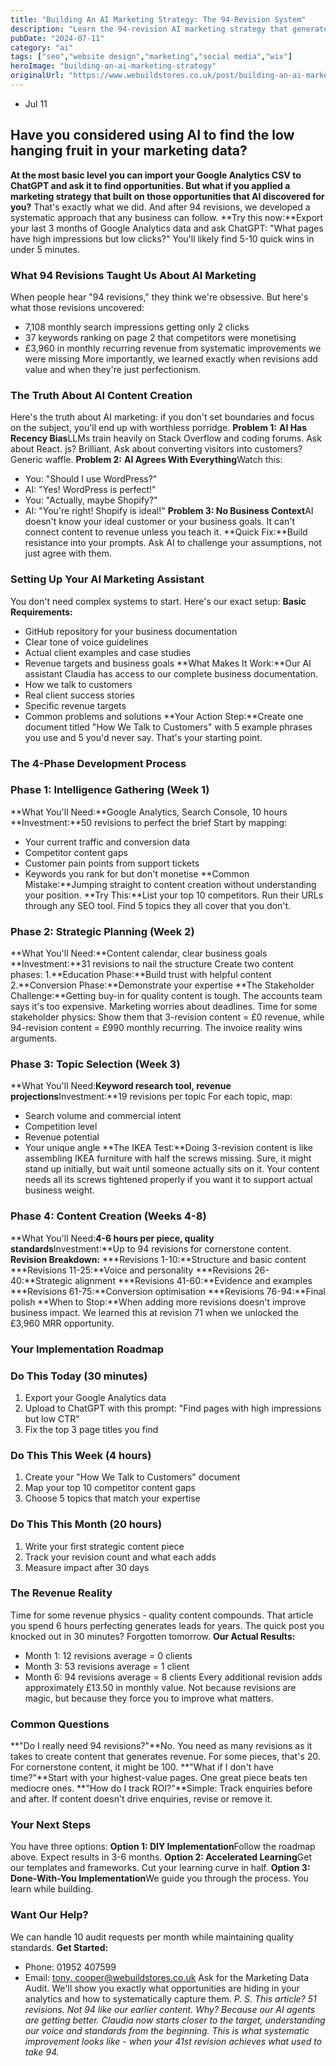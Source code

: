 ```yaml
---
title: "Building An AI Marketing Strategy: The 94-Revision System"
description: "Learn the 94-revision AI marketing strategy that generates £3,960 MRR. Practical guide with step-by-step implementation. Real results from We Build Stores."
pubDate: "2024-07-11"
category: "ai"
tags: ["seo","website design","marketing","social media","wix"]
heroImage: "building-an-ai-marketing-strategy"
originalUrl: "https://www.webuildstores.co.uk/post/building-an-ai-marketing-strategy"
---
```




<BlogHeroImage src={heroImage} alt="Building An AI Marketing Strategy: The 94-Revision System" />


 * Jul 11
## Have you considered using AI to find the low hanging fruit in your marketing data?
**At the most basic level you can import your Google Analytics CSV to ChatGPT and ask it to find opportunities. But what if you applied a marketing strategy that built on those opportunities that AI discovered for you?**
That's exactly what we did. And after 94 revisions, we developed a systematic approach that any business can follow.
**Try this now:**Export your last 3 months of Google Analytics data and ask ChatGPT: "What pages have high impressions but low clicks?" You'll likely find 5-10 quick wins in under 5 minutes.
### What 94 Revisions Taught Us About AI Marketing
When people hear "94 revisions," they think we're obsessive. But here's what those revisions uncovered:
 * 7,108 monthly search impressions getting only 2 clicks
 * 37 keywords ranking on page 2 that competitors were monetising
 * £3,960 in monthly recurring revenue from systematic improvements we were missing
More importantly, we learned exactly when revisions add value and when they're just perfectionism.
###
### The Truth About AI Content Creation
Here's the truth about AI marketing: if you don't set boundaries and focus on the subject, you'll end up with worthless porridge.
**Problem 1:**
**AI Has Recency Bias**LLMs train heavily on Stack Overflow and coding forums. Ask about React. js? Brilliant. Ask about converting visitors into customers? Generic waffle.
**Problem 2:**
**AI Agrees With Everything**Watch this:
 * You: "Should I use WordPress?"
 * AI: "Yes! WordPress is perfect!"
 * You: "Actually, maybe Shopify?"
 * AI: "You're right! Shopify is ideal!"
**Problem 3: No Business Context**AI doesn't know your ideal customer or your business goals. It can't connect content to revenue unless you teach it.
**Quick Fix:**Build resistance into your prompts. Ask AI to challenge your assumptions, not just agree with them.
### Setting Up Your AI Marketing Assistant
You don't need complex systems to start. Here's our exact setup:
**Basic Requirements:**
 * GitHub repository for your business documentation
 * Clear tone of voice guidelines
 * Actual client examples and case studies
 * Revenue targets and business goals
**What Makes It Work:**Our AI assistant Claudia has access to our complete business documentation.
 * How we talk to customers
 * Real client success stories
 * Specific revenue targets
 * Common problems and solutions
**Your Action Step:**Create one document titled "How We Talk to Customers" with 5 example phrases you use and 5 you'd never say. That's your starting point.
### The 4-Phase Development Process
### Phase 1: Intelligence Gathering (Week 1)

**What You'll Need:**Google Analytics, Search Console, 10 hours
**Investment:**50 revisions to perfect the brief
Start by mapping:
 * Your current traffic and conversion data
 * Competitor content gaps
 * Customer pain points from support tickets
 * Keywords you rank for but don't monetise
**Common Mistake:**Jumping straight to content creation without understanding your position.
**Try This:**List your top 10 competitors. Run their URLs through any SEO tool. Find 5 topics they all cover that you don't.
### Phase 2: Strategic Planning (Week 2)
**What You'll Need:**Content calendar, clear business goals
**Investment:**31 revisions to nail the structure
Create two content phases:
 1.**Education Phase:**Build trust with helpful content
 2.**Conversion Phase:**Demonstrate your expertise
**The Stakeholder Challenge:**Getting buy-in for quality content is tough. The accounts team says it's too expensive. Marketing worries about deadlines.
Time for some stakeholder physics: Show them that 3-revision content = £0 revenue, while 94-revision content = £990 monthly recurring. The invoice reality wins arguments.
### Phase 3: Topic Selection (Week 3)
**What You'll Need:**Keyword research tool, revenue projections**Investment:**19 revisions per topic
For each topic, map:
 * Search volume and commercial intent
 * Competition level
 * Revenue potential
 * Your unique angle
**The IKEA Test:**Doing 3-revision content is like assembling IKEA furniture with half the screws missing. Sure, it might stand up initially, but wait until someone actually sits on it. Your content needs all its screws tightened properly if you want it to support actual business weight.
### Phase 4: Content Creation (Weeks 4-8)
**What You'll Need:**4-6 hours per piece, quality standards**Investment:**Up to 94 revisions for cornerstone content.
**Revision Breakdown:**
 ***Revisions 1-10:**Structure and basic content
 ***Revisions 11-25:**Voice and personality
 ***Revisions 26-40:**Strategic alignment
 ***Revisions 41-60:**Evidence and examples
 ***Revisions 61-75:**Conversion optimisation
 ***Revisions 76-94:**Final polish
**When to Stop:**When adding more revisions doesn't improve business impact. We learned this at revision 71 when we unlocked the £3,960 MRR opportunity.
### Your Implementation Roadmap
### Do This Today (30 minutes)
 1. Export your Google Analytics data
 2. Upload to ChatGPT with this prompt: "Find pages with high impressions but low CTR"
 3. Fix the top 3 page titles you find
### Do This This Week (4 hours)
 1. Create your "How We Talk to Customers" document
 2. Map your top 10 competitor content gaps
 3. Choose 5 topics that match your expertise
### Do This This Month (20 hours)
 1. Write your first strategic content piece
 2. Track your revision count and what each adds
 3. Measure impact after 30 days
### The Revenue Reality
Time for some revenue physics - quality content compounds. That article you spend 6 hours perfecting generates leads for years. The quick post you knocked out in 30 minutes? Forgotten tomorrow.
**Our Actual Results:**
 * Month 1: 12 revisions average = 0 clients
 * Month 3: 53 revisions average = 1 client
 * Month 6: 94 revisions average = 8 clients
Every additional revision adds approximately £13.50 in monthly value. Not because revisions are magic, but because they force you to improve what matters.
### Common Questions
**"Do I really need 94 revisions?"**No. You need as many revisions as it takes to create content that generates revenue. For some pieces, that's 20. For cornerstone content, it might be 100.
**"What if I don't have time?"**Start with your highest-value pages. One great piece beats ten mediocre ones.
**"How do I track ROI?"**Simple: Track enquiries before and after. If content doesn't drive enquiries, revise or remove it.
### Your Next Steps
You have three options:
**Option 1: DIY Implementation**Follow the roadmap above. Expect results in 3-6 months.
**Option 2: Accelerated Learning**Get our templates and frameworks. Cut your learning curve in half.
**Option 3: Done-With-You Implementation**We guide you through the process. You learn while building.
### Want Our Help?
We can handle 10 audit requests per month while maintaining quality standards.
**Get Started:**
 * Phone: 01952 407599
 * Email: [tony. cooper@webuildstores.co.uk](mailto:tony.cooper@webuildstores.co.uk)
Ask for the Marketing Data Audit. We'll show you exactly what opportunities are hiding in your analytics and how to systematically capture them.
_P. S. This article? 51 revisions. Not 94 like our earlier content. Why? Because our AI agents are getting better._
_Claudia now starts closer to the target, understanding our voice and standards from the beginning. This is what systematic improvement looks like - when your 41st revision achieves what used to take 94._

